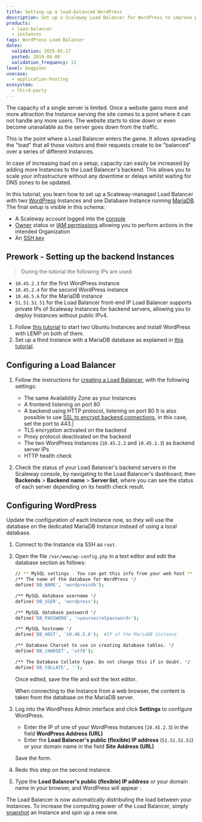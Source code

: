 ```yaml
---
title: Setting up a load-balanced WordPress
description: Set up a Scaleway Load Balancer for WordPress to improve performance, ensure high availability, and handle traffic efficiently.
products:
  - load-balancer
  - instances
tags: WordPress Load-Balancer
dates:
  validation: 2025-05-27
  posted: 2019-04-08
  validation_frequency: 12
level: begginer
usecase:
  - application-hosting
ecosystem:
  - third-party
---
```




The capacity of a single server is limited. Once a website gains more and more attraction the Instance serving the site comes to a point where it can not handle any more users. The website starts to slow down or even become unavailable as the server goes down from the traffic.

This is the point where a Load Balancer enters the game. It allows spreading the "load" that all those visitors and their requests create to be "balanced" over a series of different Instances.

In case of increasing load on a setup, capacity can easily be increased by adding more Instances to the Load Balancer's backend. This allows you to scale your infrastructure without any downtime or delays whilst waiting for DNS zones to be updated.

In this tutorial, you learn how to set up a Scaleway-managed Load Balancer with two [WordPress](/tutorials/wordpress-lemp-stack/) Instances and one Database Instance running [MariaDB](/tutorials/mariadb-ubuntu-bionic/). The final setup is visible in this schema:

<Lightbox image={image} alt="" />

<Requirements />

- A Scaleway account logged into the [console](https://console.scaleway.com)
- [Owner](/iam/concepts/#owner) status or [IAM permissions](/iam/concepts/#permission) allowing you to perform actions in the intended Organization
- An [SSH key](/organizations-and-projects/how-to/create-ssh-key/)

## Prework - Setting up the backend Instances

> During the tutorial the following IPs are used:

- `10.45.2.3` for the first WordPress instance
- `10.45.2.4` for the second WordPress instance
- `10.46.5.6` for the MariaDB instance
- `51.51.51.51` for the Load Balancer front-end IP
Load Balancer supports private IPs of Scaleway Instances for backend servers, allowing you to deploy Instances without public IPv4.

1. Follow [this tutorial](/tutorials/wordpress-lemp-stack/) to start two Ubuntu Instances and install WordPress with LEMP on both of them.
2. Set up a third Instance with a MariaDB database as explained in [this tutorial](/tutorials/mariadb-ubuntu-bionic/).

## Configuring a Load Balancer

1. Follow the instructions for [creating a Load Balancer](/load-balancer/how-to/create-load-balancer/#how-to-create-a-load-balancer), with the following settings:
    - The same Availability Zone as your Instances
    - A frontend listening on port 80
    - A backend using HTTP protocol, listening on port 80
        <Message type="tip">
        It is also possible to use [SSL to encrypt backend connections](/tutorials/nginx-reverse-proxy/), in this case, set the port to 443.|
        </Message>
    - TLS encryption activated on the backend
    - Proxy protocol deactivated on the backend
    - The two WordPress Instances (`10.45.2.3` and `10.45.2.3`) as backend server IPs
    - HTTP health check

2. Check the status of your Load Balancer's backend servers in the Scaleway console, by navigating to the Load Balancer's dashboard, then **Backends** > **Backend name** > **Server list**, where you can see the status of each server depending on its health check result.

## Configuring WordPress

Update the configuration of each Instance now, so they will use the database on the dedicated MariaDB Instance instead of using a local database.

1. Connect to the Instance via SSH as `root`.
2. Open the file `/var/www/wp-config.php` in a text editor and edit the database section as follows:
    ```bash
    // ** MySQL settings - You can get this info from your web host ** //
    /** The name of the database for WordPress */
    define('DB_NAME', 'wordpressdb');

    /** MySQL database username */
    define('DB_USER', 'wordpress');

    /** MySQL database password */
    define('DB_PASSWORD', '<yoursecretpassword>');

    /** MySQL hostname */
    define('DB_HOST', '10.46.5.6');  #IP of the MariaDB instance

    /** Database Charset to use in creating database tables. */
    define('DB_CHARSET', 'utf8');

    /** The Database Collate type. Do not change this if in doubt. */
    define('DB_COLLATE', '');
    ```

    Once edited, save the file and exit the text editor.

    When connecting to the Instance from a web browser, the content is taken from the database on the MariaDB server.
3. Log into the WordPress Admin interface and click **Settings** to configure WordPress.
    - Enter the IP of one of your WordPress Instances (`10.45.2.3`) in the field **WordPress Address (URL)**
    - Enter the **Load Balancer's public (flexible) IP address** (`51.51.51.51`) or your domain name in the field **Site Address (URL)**

    Save the form.
4. Redo this step on the second instance.
5. Type the **Load Balancer's public (flexible) IP address** or your domain name in your browser, and WordPress will appear :
    <Lightbox image={image2} alt="" />

The Load Balancer is now automatically distributing the load between your Instances. To increase the computing power of the Load Balancer, simply [snapshot](/instances/concepts/#snapshot) an Instance and spin up a new one.